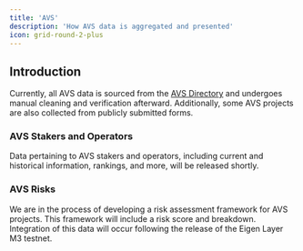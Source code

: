 ```yaml
---
title: 'AVS'
description: 'How AVS data is aggregated and presented'
icon: grid-round-2-plus
---
```


## Introduction

Currently, all AVS data is sourced from the [AVS Directory](https://github.com/Layr-Labs/eigenlayer-contracts/blob/dev/src/contracts/core/AVSDirectory.sol) and undergoes manual cleaning and verification afterward. Additionally, some AVS projects are also collected from publicly submitted forms.

### AVS Stakers and Operators

Data pertaining to AVS stakers and operators, including current and historical information, rankings, and more, will be released shortly.

### AVS Risks

We are in the process of developing a risk assessment framework for AVS projects. This framework will include a risk score and breakdown. Integration of this data will occur following the release of the Eigen Layer M3 testnet.
